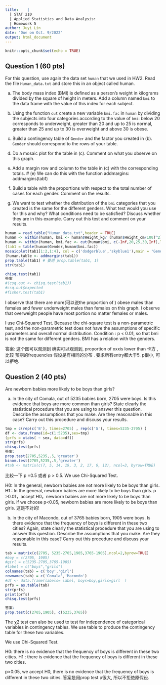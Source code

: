 ```yaml
---
title:    |
  | STAT 210
  | Applied Statistics and Data Analysis: 
  | Homework 5
author: Juyi Lin
date: "Due on Oct. 9/2022"
output: html_document
---
```


```r
knitr::opts_chunk$set(echo = TRUE)
```


## Question 1 (60 pts)
For this question, use again the data set `human` that we used in HW2. Read the file `Human_data.txt` and store this in an object called human. 

(a) The body mass index (BMI) is defined as a person’s weight in kilograms divided by the square of height in meters. Add a column named `bmi` to the data frame with the value of this index for each subject. 

(b) Using the function `cut` create a new variable `bmi.fac` in `human` by dividing the subjects into four categories according to the value of `bmi`: below 20 corresponds to underweight, greater than 20 and up to 25 is normal, greater than 25 and up to 30 is overweight and above 30 is obese. 

(c) Build a contingency table of `Gender` and the factor you created in (b). `Gender` should correspond to the rows of your table.

(d) Do a mosaic plot for the table in (c). Comment on what you observe on this graph.

(e) Add a margin row and column to the table in (c) with the corresponding totals. 
# (e) We can do this with the function addmargins: addmargins(tab1)
(f) Build a table with the proportions with respect to the total number of cases for each gender. Comment on the results.

(g) We want to test whether the distribution of the `bmi` categories that you created  is the same for the different genders. What test would you use for this and why? What conditions need to be satisfied? Discuss whether they are in this example. Carry out this test and comment on your results.

```r
human = read.table("Human_data.txt",header = TRUE)
human <- within(human, bmi <- human$Weight_kg/ (human$Height_cm/100)^2)
human <- within(human, bmi.fac <- cut(human$bmi, c(-Inf,20,25,30,Inf),labels = c("underweight","normal","overweight","obese")))
(tab1 = table(human$Gender,human$bmi.fac))
mosaicplot(tab1[1:2,1:4], col = c('dodgerblue','skyblue1'),main = 'Gender with bmi.fac')
(human.table <- addmargins(tab1))
prop.table(tab1) # 要用 prop.table(tab1, 1)
str(tab1)

chisq.test(tab1)
答案
#(csq.out <- chisq.test(tab1))
#csq.out$expected
#fisher.test(tab1) 

```
I observe that there are more(可以说the proportion of ) obese males than females and fewer underweight males than females on this graph. 
I observe that overweight people have most portion no matter females or males. 

I use Chi-Squared Test. Because the chi-square test is a non-parametric test, and the non-parametric test does not have the assumptions of specific parameters and overall normal distribution.
Condition : p < 0.01, so that bmi is not the same for different genders. BMI has a relation with the genders.

答案: 这个图可以观测到 
确实可以观测到, proportion of xxxis lower than
卡方 , 比较 预期的frequencies  假设是有相同的分布 . 要求所有entry都大于5. 
p很小, 可以拒绝.

## Question 2 (40 pts)

Are newborn babies more likely to be boys than girls?

(a) In the city of Comala, out of 5235 babies born, 2705 were boys.  Is this evidence that boys are more common than girls? State clearly the statistical procedure that you are using to answer this question. Describe the assumptions that you make. Are they reasonable in this case? Carry out this procedure and discuss your results.

```r
tmp = c(rep(c('B'), times=2705) , rep(c('G'), times=5235-2705) )
df <- data.frame(id=c(1:5235),sex=tmp)
(prfs = xtabs( ~ sex, data=df))
str(prfs)
chisq.test(prfs)
答案: 
prop.test(2705,5235,.5,'greater')
binom.test(2705,5235,.5,'greater')
#tab <- matrix(c(7, 5, 14, 19, 3, 2, 17, 6, 12), ncol=3, byrow=TRUE)
```

比较一下 p =0.5 或者 p > 0.5.
We use Chi-Squared Test.

H0: In the general, newborn babies are not more likely to be boys than girls.
H1 : In the general, newborn babies are more likely to be boys than girls.
p >0.01，accept H0，newborn babies are not more likely to be boys than girls. 
if we choose p<0.05, newborn babies are more likely to be boys than girls. 
这是不对的! 

(b) In the city of Macondo, out of 3765 babies born, 1905 were boys. Is there evidence that the frequency of boys is different in these two cities? Again, state clearly the statistical procedure that you are using to answer this question. Describe the assumptions that you make. Are they reasonable in this case? Carry out this procedure and discuss your results. 
```r
tab = matrix(c(2705, 5235-2705,1905,3765-1905),ncol=2,byrow=TRUE)
#boy = c(2705, 1905)
#girl = c(5235-2705,3765-1905)
#label = c("boys","grils")
colnames(tab) = c('boy','girl')
rownames(tab) = c('Comala','Macondo')
#df <- data.frame(labels= label, boys=boy,girls=girl  )
prfs = as.table(tab)
str(prfs)
print(prfs)
chisq.test(prfs)

答案:
prop.test(c(2705,1905), c(5235,3765))
```
The χ2 test can also be used to test for independence of categorical variables in contingency tables.
We use table to produce the contingency table for these two variables.

We use Chi-Squared Test.

H0: there is no evidence that the frequency of boys is different in these two cities.
H1 : there is evidence that the frequency of boys is different in these two cities.

p>0.05,  we accept H0, there is no evidence that the frequency of boys is different in these two cities.
答案是用prop test
p很大, 所以不拒绝原假设. 